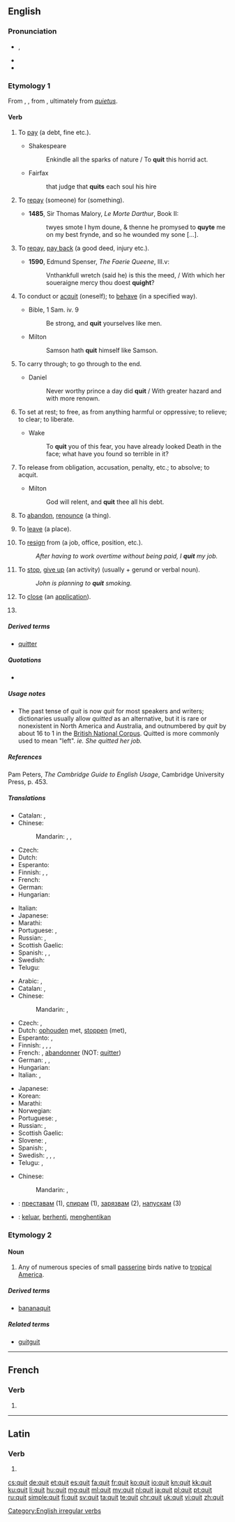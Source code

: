 {{also|quít|quît}}
==English==

===Pronunciation===
* {{enPR|kwĭt}}, {{IPA|/kwɪt/}}
* {{audio|en-us-quit.ogg|Audio (US)}}
* {{rhymes|ɪt}}

===Etymology 1===
From {{etyl|xno|en}} {{term|quiter|lang=fro}}, {{etyl|fro|en}} {{term|quiter|lang=fro}}, from {{term|quite||acquited, quit|lang=fro}}, ultimately from {{etyl|la|en}} ''[[quietus]]''.

====Verb====
{{en-verb|quits|quitting|'''quit''' ''or'' '''[[quitted]]'''}}

# {{context|transitive|archaic|lang=en}} To [[pay]] (a debt, fine etc.).
#* Shakespeare
#*: Enkindle all the sparks of nature / To '''quit''' this horrid act.
#* Fairfax
#*: that judge that '''quits''' each soul his hire
# {{context|transitive|obsolete|lang=en}} To [[repay]] (someone) for (something).
#* '''1485''', Sir Thomas Malory, ''Le Morte Darthur'', Book II:
#*: twyes smote I hym doune, & thenne he promysed to '''quyte''' me on my best frynde, and so he wounded my sone [...].
# {{context|transitive|obsolete|lang=en}} To [[repay]], [[pay back]] (a good deed, injury etc.).
#* '''1590''', Edmund Spenser, ''The Faerie Queene'', III.v:
#*: Vnthankfull wretch (said he) is this the meed, / With which her soueraigne mercy thou doest '''quight'''?
# {{context|reflexive|archaic|lang=en}} To conduct or [[acquit]] (oneself); to [[behave]] (in a specified way).
#* Bible, 1 Sam. iv. 9
#*: Be strong, and '''quit''' yourselves like men.
#* Milton
#*: Samson hath '''quit''' himself like Samson.
# {{cx|transitive|archaic|lang=en}} To carry through; to go through to the end.
#* Daniel
#*: Never worthy prince a day did '''quit''' / With greater hazard and with more renown.
# {{cx|transitive|lang=en}} To set at rest; to free, as from anything harmful or oppressive; to relieve; to clear; to liberate.
#* Wake
#*: To '''quit''' you of this fear, you have already looked Death in the face; what have you found so terrible in it?
# {{cx|transitive|lang=en}} To release from obligation, accusation, penalty, etc.; to absolve; to acquit.
#* Milton
#*: God will relent, and '''quit''' thee all his debt.
# {{context|transitive|lang=en}} To [[abandon]], [[renounce]] (a thing).
# {{context|transitive|lang=en}} To [[leave]] (a place).
# {{context|transitive|intransitive|lang=en}} To [[resign]] from (a job, office, position, etc.).
#: ''After having to work overtime without being paid, I '''quit''' my job.''
# {{context|transitive|intransitive|lang=en}} To [[stop]], [[give up]] (an activity) (usually + gerund or verbal noun).
#: ''John is planning to '''quit''' smoking.''
# {{context|transitive|computing|lang=en}} To [[close]] (an [[application]]).
# {{en-past of|quit}}

=====Derived terms=====
* [[quitter]]

=====Quotations=====
* {{seeCites}}

=====Usage notes=====
* The past tense of ''quit'' is now ''quit'' for most speakers and writers; dictionaries usually allow ''quitted'' as an alternative, but it is rare or nonexistent in North America and Australia, and outnumbered by ''quit'' by about 16 to 1 in the [http://www.natcorp.ox.ac.uk/ British National Corpus].  Quitted is more commonly used to mean "left". ''ie. She quitted her job.''

=====References=====
Pam Peters, ''The Cambridge Guide to English Usage'', Cambridge University Press, p. 453.

=====Translations=====
{{trans-top|to leave}}
* Catalan: {{t+|ca|sortir}}, {{t+|ca|eixir}}
* Chinese:
*: Mandarin: {{t+|cmn|走|tr=zǒu|sc=Hani}}, {{t|cmn|離開|sc=Hani}}, {{t+|cmn|离开|tr=líkāi|sc=Hani}}
* Czech: {{t+|cs|opustit}}
* Dutch: {{t+|nl|verlaten}}
* Esperanto: {{t|eo|forlasi}}
* Finnish: {{t+|fi|lähteä}}, {{t+|fi|poistua}}, {{t+|fi|jättää}}
* French: {{t+|fr|quitter}}
* German: {{t+|de|verlassen}}
* Hungarian: {{t+|hu|otthagy}}
{{trans-mid}}
* Italian: {{t+|it|lasciare}}
* Japanese: {{t+|ja|去る|tr=さる, saru|sc=Jpan}}
* Marathi: {{t|mr|सोडून जाणे|tr=soḍūna zāṇe|sc=Deva}}
* Portuguese: {{t+|pt|sair}}, {{t+|pt|abandonar}}
* Russian: {{t+|ru|уходи́ть|impf|sc=Cyrl}}, {{t+|ru|уйти́|pf|sc=Cyrl}}
* Scottish Gaelic: {{t|gd|falbh}}
* Spanish: {{t+|es|salir}}, {{t+|es|abandonar}}, {{t+|es|dejar}}
* Swedish: {{t+|sv|lämna}}
* Telugu: {{t|te|వదలివెళ్ళు|tr=vadaliveLLu}}
{{trans-bottom}}

{{trans-top|to give up, stop doing something}}
* Arabic: {{t|ar|تخلى عن|tr=taxálla ʕan}}, {{t|ar|توقف|tr=tawaqqafa}}
* Catalan: {{t+|ca|deixar}}, {{t+|ca|aturar}}
* Chinese:
*: Mandarin: {{t+|cmn|放棄|sc=Hani}}, {{t+|cmn|放弃|tr=fàngqì|sc=Hani}}
* Czech: {{t+|cs|přestat}}, {{t+|cs|skončit}}
* Dutch: [[ophouden]] met, [[stoppen]] (met), {{t+|nl|opgeven}}
* Esperanto: {{t+|eo|ĉesi}}, {{t|eo|rezigni}}
* Finnish: {{t+|fi|lopettaa}}, {{t+|fi|lakata}}, {{t+|fi|luovuttaa}}, {{t+|fi|luopua}}
* French: {{t+|fr|arrêter}}, [[abandonner]] (NOT: [[quitter]])
* German: {{t+|de|aufhören}}, {{t+|de|aufgeben}}, {{t|de|sein lassen}}
* Hungarian: {{t+|hu|abbahagy}}
* Italian: {{t+|it|smettere}}, {{t+|it|abbandonare}}
{{trans-mid}}
* Japanese: {{t+|ja|止める|tr=yameru}}
* Korean: {{t+|ko|그만두다|tr=geumanduda}}
* Marathi: {{t|mr|सोडणे|tr=soḍaṇe|sc=Deva}}
* Norwegian: {{t+|no|slutte}}
* Portuguese: {{t+|pt|parar}}, {{t+|pt|desistir}}
* Russian: {{t+|ru|броса́ть|impf}}, {{t+|ru|бро́сить|pf}}
* Scottish Gaelic: {{t|gd|sguir de}}
* Slovene: {{t+|sl|končati}}, {{t|sl|nehati}}
* Spanish: {{t+|es|dejar}}, {{t+|es|parar}}
* Swedish: {{t+|sv|sluta}}, {{t|sv|sluta upp}}, {{t+|sv|upphöra}}, {{t|sv|höra upp}}
* Telugu: {{t|te|వదలిపెట్టు|tr=vadalipeTTu}}, {{t|te|వదులుకొను|tr=vadulukonu}}
{{trans-bottom}}

{{trans-top|to resign}}
* Chinese:
*: Mandarin: {{t|cmn|辭去|sc=Hani}}, {{t+|cmn|辞去|tr=cíqù|sc=Hani}}
{{trans-mid}}

{{trans-bottom}}

{{checktrans-top}}
* {{ttbc|bg}}: [[преставам]] (1), [[спирам]] (1), [[зарязвам]] (2), [[напускам]] (3)
{{trans-mid}}
* {{ttbc|id}}: [[keluar]], [[henti|berhenti]], [[henti|menghentikan]]
{{trans-bottom}}

===Etymology 2===

====Noun====
{{en-noun}}

# Any of numerous species of small [[passerine]] birds native to [[tropical]] [[America]].

=====Derived terms=====
* [[bananaquit]]

=====Related terms=====
* [[guitguit]]

[[Category:English irregular verbs]]

----

==French==

===Verb===
{{fr-verb-form}}

# {{conjugation of|quérir||3|s|[[past historic]]|lang=fr}}

----

==Latin==

===Verb===
{{la-verb-form|quit}}

# {{conjugation of|queō||3|s|pres|act|ind|lang=la}}

[[cs:quit]]
[[de:quit]]
[[et:quit]]
[[es:quit]]
[[fa:quit]]
[[fr:quit]]
[[ko:quit]]
[[io:quit]]
[[kn:quit]]
[[kk:quit]]
[[ku:quit]]
[[li:quit]]
[[hu:quit]]
[[mg:quit]]
[[ml:quit]]
[[my:quit]]
[[nl:quit]]
[[ja:quit]]
[[pl:quit]]
[[pt:quit]]
[[ru:quit]]
[[simple:quit]]
[[fi:quit]]
[[sv:quit]]
[[ta:quit]]
[[te:quit]]
[[chr:quit]]
[[uk:quit]]
[[vi:quit]]
[[zh:quit]]